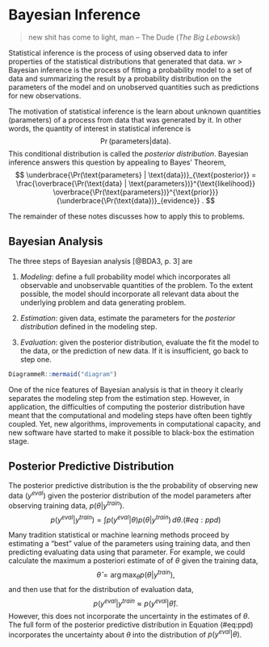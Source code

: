# Bayesian Inference

> new shit has come to light, man -- The Dude (*The Big Lebowski*)

Statistical inference is the process of using observed data to infer properties of the statistical distributions that generated that data.
wr
> Bayesian inference is the process of fitting a probability model to a set of data and summarizing the result by a probability distribution on the parameters of the model and on unobserved quantities such as predictions for new observations.

The motivation of statistical inference is the learn about unknown quantities (parameters) of a process from data that was generated by it.
In other words, the quantity of interest in statistical inference is
$$
\Pr(\text{parameters} | \text{data}) .
$$
This conditional distribution is called the *posterior distribution*.
Bayesian inference answers this question by appealing to Bayes' Theorem,
$$
\underbrace{\Pr(\text{parameters} | \text{data})}_{\text{posterior}} = \frac{\overbrace{\Pr(\text{data} | \text{parameters})}^{\text{likelihood}} \overbrace{\Pr(\text{parameters})}^{\text{prior}}}{\underbrace{\Pr(\text{data})}_{evidence}} .
$$

The remainder of these notes discusses how to apply this to problems.

## Bayesian Analysis

The three steps of Bayesian analysis [@BDA3, p. 3] are

1.  *Modeling*: define a full probability model which incorporates all observable and unobservable quantities of the problem.
    To the extent possible, the model should incorporate all relevant data about the underlying problem and data generating problem.

1.  *Estimation*: given data, estimate the parameters for the *posterior distribution* defined in the modeling step.

1.  *Evaluation*: given the posterior distribution, evaluate the fit the model to the data, or the prediction of new data.
    If it is insufficient, go back to step one.

```r
DiagrammeR::mermaid("diagram")
```

One of the nice features of Bayesian analysis is that in theory it clearly separates the modeling step from the estimation step.
However, in application, the difficulties of computing the posterior distribution have meant that the computational and modeling steps have often been tightly coupled.
Yet, new algorithms, improvements in computational capacity, and new software have started to make it possible to black-box the estimation stage.

## Posterior Predictive Distribution

The posterior predictive distribution is the the probability of observing new data ($y^{eval}$) given the posterior distribution of the model parameters after observing training data, $p(\theta | y^{train})$.
$$
p(y^{eval} | y^{train}) = \int p(y^{eval} | \theta) p(\theta | y^{train})\,d \theta .
(\#eq:ppd)
$$

Many tradition statistical or machine learning methods proceed by estimating a "best" value of the parameters using training data, and then predicting evaluating data using that parameter.
For example, we could calculate the maximum a posteriori estimate of of $\theta$ given the training data,
$$
\hat{\theta} = \arg \max_{\theta} p(\theta | y^{train}) ,
$$
and then use that for the distribution of evaluation data,
$$
p(y^{eval} | y^{train} \approx p(y^{eval} | \hat{\theta}) .
$$
However, this does not incorporate the uncertainty in the estimates of $\theta$.
The full form of the posterior predictive distribution in Equation (#eq:ppd) incorporates the uncertainty about $\theta$ into the distribution of $p(y^{eval} | \theta)$.
